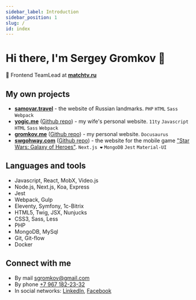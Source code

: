 ```yaml
---
sidebar_label: Introduction
sidebar_position: 1
slug: /
id: index
---
```


# Hi there, I'm Sergey Gromkov 👋

👔 Frontend TeamLead at **[matchtv.ru](https://matchtv.ru)**

## My own projects

- **[samovar.travel](https://samovar.travel)** - the website of&nbsp;Russian landmarks. `PHP` `HTML` `Sass` `Webpack`
- **[yogic.me](https://yogic.me)** ([Github repo](https://github.com/sgromkov/yogic.me)) - my wife's personal website. `11ty` `Javascript` `HTML` `Sass` `Webpack`
- **[gromkov.me](https://gromkov.me)** ([Github repo](https://github.com/sgromkov/gromkov.me)) - my personal website. `Docusaurus`
- **[swgohway.com](https://swgohway.com)** ([Github repo](https://github.com/sgromkov/swgoh)) - the website for the mobile game ["Star Wars: Galaxy of Heroes"](https://www.ea.com/ru-ru/games/starwars/galaxy-of-heroes). `Next.js ❤️` `MongoDB` `Jest` `Material-UI`

## Languages and tools

- Javascript, React, MobX, Video.js
- Node.js, Next.js, Koa, Express
- Jest
- Webpack, Gulp
- Eleventy, Symfony, 1c-Bitrix
- HTML5, Twig, JSX, Nunjucks
- CSS3, Sass, Less
- PHP
- MongoDB, MySql
- Git, Git-flow
- Docker

## Connect with me
* By mail [sgromkov@gmail.com](mailto:sgromkov@gmail.com)
* By phone [+7 967 182-23-32](tel:+79671822332)
* In social networks: [LinkedIn](https://ru.linkedin.com/in/sgromkov), [Facebook](https://www.facebook.com/sgromkov)
